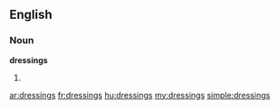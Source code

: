 ==English==

===Noun===
'''dressings'''

# {{plural of|[[dressing]]}}

[[ar:dressings]]
[[fr:dressings]]
[[hu:dressings]]
[[my:dressings]]
[[simple:dressings]]
